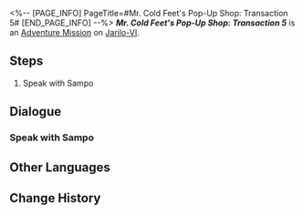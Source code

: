 <%-- [PAGE_INFO]
PageTitle=#Mr. Cold Feet's Pop-Up Shop: Transaction 5#
[END_PAGE_INFO] --%>
{{Stub|Dialogue.}}
{{Mission Infobox
|id            = 8026205
|title         = 
|image         = <!--Mission Mr. Cold Feet's Pop-Up Shop Transaction 5.png-->
|type          = Adventure
|event_name    = 
|chapter       = 
|requirements  = [[Adventure Mission]] ''[[Mr. Cold Feet's Pop-Up Shop: Transaction 4]]'' completed
|summary       = <!--official mission summary from Fate's Atlas-->
|characters    = Trailblazer
|startLocation = [[Jarilo-VI]] - [[Administrative District]]
|world         = Jarilo-VI
|area          = Administrative District
|prev          = Mr. Cold Feet's Pop-Up Shop: Transaction 4
|next          = Mr. Cold Feet's Pop-Up Shop: Transaction 6
|rewards       = Credit*1,000
}}
'''''Mr. Cold Feet's Pop-Up Shop: Transaction 5''''' is an [[Adventure Mission]] on [[Jarilo-VI]].

==Steps==
# Speak with Sampo

<!--
==Gameplay Notes==

--><!--
==Trial Character==

-->
==Dialogue==
{{Stub Dialogue}}

===Speak with Sampo===
{{Mission Description|type=adventure|location=Administrative District|Sampo is about to add some new treasures to the store... but before that, he still needs your help.}}
{{Dialogue Start}}
:{{tx}}
{{Dialogue End}}

==Other Languages==
{{Other Languages
|en   = Mr. Cold Feet's Pop-Up Shop: Transaction 5
|zhs  = 寒腿叔叔的小店·第五单
|zht  = 寒腿叔叔的小店•第五單
|ja   = コールドフットマート・第5回
|ko   = 춥다리 아저씨의 가게·5차 주문
|es   = Tienda del Sr. Pies Fríos: Pedido 5
|fr   = Boutique de monsieur Patfroide - Transaction 5
|ru   = Лавка Дядюшки Мерзляка: Заказ пятый
|th   = ร้านคุณชายขาแข็ง: รายการที่ 5
|vi   = Tiệm Quý Ngài Chân Lạnh - Đơn Hàng 5
|de   = Herr Kaltfuß’ Laden: Transaktion 5
|id   = Toko Tuan Kaki Dingin: Transaksi 5
|pt   = Loja do Sr. Pé-Frio: Transação 5
}}

==Change History==
{{Change History|2.6}}
